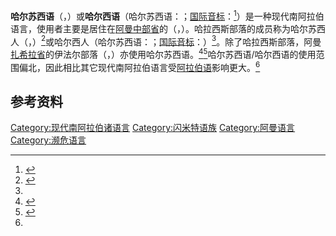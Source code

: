 {{Infobox language|name=哈尔苏西语|altname=哈尔西语|states=[[阿曼|阿曼]][[中部省_(阿曼)|中部省]]、[[扎希拉省|扎希拉省]]|ethnicity={{le|哈拉西斯部落|Harasis}}|speakers=3500-4000|date=2008|ref=<ref>{{Cite web|title=Harsusi|url=http://www.unesco.org/languages-atlas/en/atlasmap/language-id-1950.html|accessdate=2021-03-28|work=UNESCO Atlas of the World's Languages in Danger|archive-date=2020-12-01|archive-url=https://web.archive.org/web/20201201090148/http://www.unesco.org/languages-atlas/en/atlasmap/language-id-1950.html|dead-url=no}}</ref>|familycolor=Afro-Asiatic|fam2=[[闪米特语族|闪米特语族]]|fam3=[[西闪米特语支|西闪米特语支]]|fam4={{le|南闪米特语支|South Semitic languages}}|fam5={{le|现代南阿拉伯诸语言|Modern South Arabian languages}}|iso3=hss|glotto=hars1241|glottorefname=Harsusi|map=[[File:Modern_South_Arabian_Languages.svg|center]]}}

'''哈尔苏西语'''（{{lang-ar|الحرسوسية}}，{{lang|la|''Al-Ḥarsūsīyah''}}）或'''哈尔西语'''（哈尔苏西语：{{lang|la|Ḥersīyet}}；[[国际音标|国际音标]]：{{IPA|[ħʌrsiːjət]}}<ref name="Johnstone">{{Cite book|title=Ḥarsūsi Lexicon and English-Ḥarsūsi word-list|last=Johnstone|first=T. M.|publisher=Oxford University Press|year=1977|location=London, England}}</ref>）是一种现代南阿拉伯语言，使用者主要是居住在[[阿曼|阿曼]][[中部省_(阿曼)|中部省]]的{{le|哈拉西斯部落|Harasis}}（{{lang-ar|الحراسيس}}，{{lang|la|''Al-Ḥarāsīs''}}）。哈拉西斯部落的成员称为哈尔苏西人（{{lang-ar|حرسوسي}}，{{lang|la|''Ḥarsūsī''}}）<ref>{{Cite web|title=al-Ḥarāsīs|url=https://referenceworks.brillonline.com/entries/encyclopaedia-of-islam-2/al-harasis-SIM_2715|accessdate=2021-03-28|author=Matthews, C.D.|work=Encyclopaedia of Islam, Second Edition|publisher=Brill|archive-date=2021-12-11|archive-url=https://web.archive.org/web/20211211233206/https://referenceworks.brillonline.com/entries/encyclopaedia-of-islam-2/al-harasis-SIM_2715|dead-url=no}}</ref>或哈尔西人（哈尔苏西语：{{lang|la|Ḥersī}}；[[国际音标|国际音标]]：{{IPA|[ħʌrsiː]}}）<ref name="Johnstone" />。除了哈拉西斯部落，阿曼[[扎希拉省|扎希拉省]]的伊法尔部落（{{lang-ar|العفار}}，{{lang|la|''Al-ʿIfār''}}）亦使用哈尔苏西语。<ref>{{Cite journal|title=Oman's Diverse Society: Southern Oman|url=https://www.jstor.org/stable/4330004|last=Peterson|first=J. E.|date=2004|journal=Middle East Journal|issue=2|volume=58|pages=254–269|issn=0026-3141}}</ref><ref>{{Cite book|title=Oman: al-Ghafiriyah and al-Hinawiyah Tribal Confederations|last=Peterson|first=J. E.|publisher=www.jepeterson.net|year=2003|series=Arabian Peninsula Background Note, No. APBN-001|url=http://www.jepeterson.net/sitebuildercontent/sitebuilderfiles/apbn-001_oman_ghafiriyah-hinawiyah.pdf|quote=‘Afar|access-date=2021-03-28|archive-date=2017-09-08|archive-url=https://web.archive.org/web/20170908014214/http://www.jepeterson.net/sitebuildercontent/sitebuilderfiles/apbn-001_oman_ghafiriyah-hinawiyah.pdf|dead-url=no}}</ref>哈尔苏西语/哈尔西语的使用范围偏北，因此相比其它现代南阿拉伯语言受[[阿拉伯语|阿拉伯语]]影响更大。<ref name="Johnstone" />

== 参考资料 ==
{{reflist}}
[[Category:现代南阿拉伯诸语言|Category:现代南阿拉伯诸语言]]
[[Category:闪米特语族|Category:闪米特语族]]
[[Category:阿曼语言|Category:阿曼语言]]
[[Category:濒危语言|Category:濒危语言]]